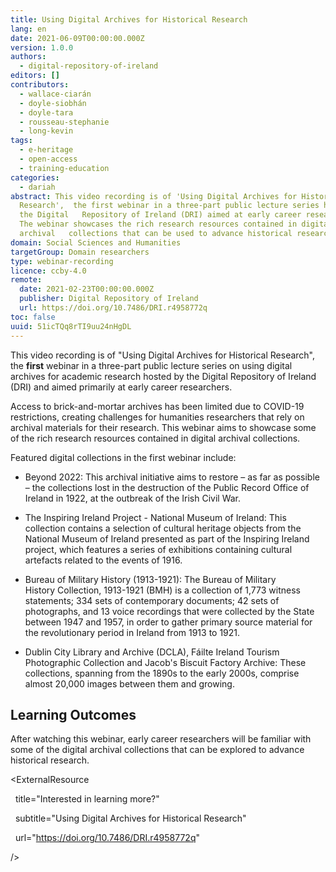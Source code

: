 ```yaml
---
title: Using Digital Archives for Historical Research
lang: en
date: 2021-06-09T00:00:00.000Z
version: 1.0.0
authors:
  - digital-repository-of-ireland
editors: []
contributors:
  - wallace-ciarán
  - doyle-siobhán
  - doyle-tara
  - rousseau-stephanie
  - long-kevin
tags:
  - e-heritage
  - open-access
  - training-education
categories:
  - dariah
abstract: This video recording is of 'Using Digital Archives for Historical
  Research',  the first webinar in a three-part public lecture series hosted by
  the Digital   Repository of Ireland (DRI) aimed at early career researchers.
  The webinar showcases the rich research resources contained in digital
  archival   collections that can be used to advance historical research.
domain: Social Sciences and Humanities
targetGroup: Domain researchers
type: webinar-recording
licence: ccby-4.0
remote:
  date: 2021-02-23T00:00:00.000Z
  publisher: Digital Repository of Ireland
  url: https://doi.org/10.7486/DRI.r4958772q
toc: false
uuid: 51icTQq8rTI9uu24nHgDL
---
```

This video recording is of "Using Digital Archives for Historical Research", the **first** webinar in a three-part public lecture series on using digital archives for academic research hosted by the Digital Repository of Ireland (DRI) and aimed primarily at early career researchers.

Access to brick-and-mortar archives has been limited due to COVID-19 restrictions, creating challenges for humanities researchers that rely on archival materials for their research. This webinar aims to showcase some of the rich research resources contained in digital archival collections.

Featured digital collections in the first webinar include:

- Beyond 2022: This archival initiative aims to restore – as far as possible – the collections lost in the destruction of the Public Record Office of Ireland in 1922, at the outbreak of the Irish Civil War.

- The Inspiring Ireland Project - National Museum of Ireland: This collection contains a selection of cultural heritage objects from the National Museum of Ireland presented as part of the Inspiring Ireland project, which features a series of exhibitions containing cultural artefacts related to the events of 1916.

- Bureau of Military History (1913-1921): The Bureau of Military History Collection, 1913-1921 (BMH) is a collection of 1,773 witness statements; 334 sets of contemporary documents; 42 sets of photographs, and 13 voice recordings that were collected by the State between 1947 and 1957, in order to gather primary source material for the revolutionary period in Ireland from 1913 to 1921.

- Dublin City Library and Archive (DCLA), Fáilte Ireland Tourism Photographic Collection and Jacob's Biscuit Factory Archive: These collections, spanning from the 1890s to the early 2000s, comprise almost 20,000 images between them and growing.

## Learning Outcomes

After watching this webinar, early career researchers will be familiar with some of the digital archival collections that can be explored to advance historical research.



<ExternalResource

  title="Interested in learning more?"

  subtitle="Using Digital Archives for Historical Research"

  url="https://doi.org/10.7486/DRI.r4958772q"

/>
